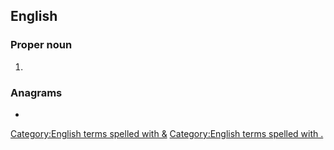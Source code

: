==English==

===Proper noun===
{{en-proper noun}}

# {{abbreviation of|en|Bel and the Dragon}}

===Anagrams===
* {{anagrams|en|a=bdelr|blerd}}

[[Category:English terms spelled with &]]
[[Category:English terms spelled with .]]